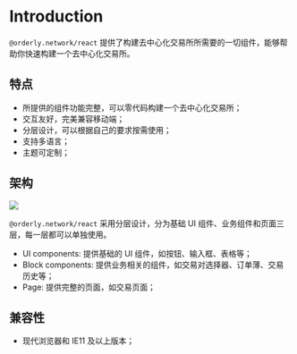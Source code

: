 

# Introduction

`@orderly.network/react` 提供了构建去中心化交易所所需要的一切组件，能够帮助你快速构建一个去中心化交易所。


## 特点

- 所提供的组件功能完整，可以零代码构建一个去中心化交易所；
- 交互友好，完美兼容移动端；
- 分层设计，可以根据自己的要求按需使用；
- 支持多语言；
- 主题可定制；


## 架构

![](/images/orderly_architecture.png)

`@orderly.network/react` 采用分层设计，分为基础 UI 组件、业务组件和页面三层，每一层都可以单独使用。
- UI components: 提供基础的 UI 组件，如按钮、输入框、表格等；
- Block components: 提供业务相关的组件，如交易对选择器、订单薄、交易历史等；
- Page: 提供完整的页面，如交易页面；







## 兼容性

- 现代浏览器和 IE11 及以上版本；